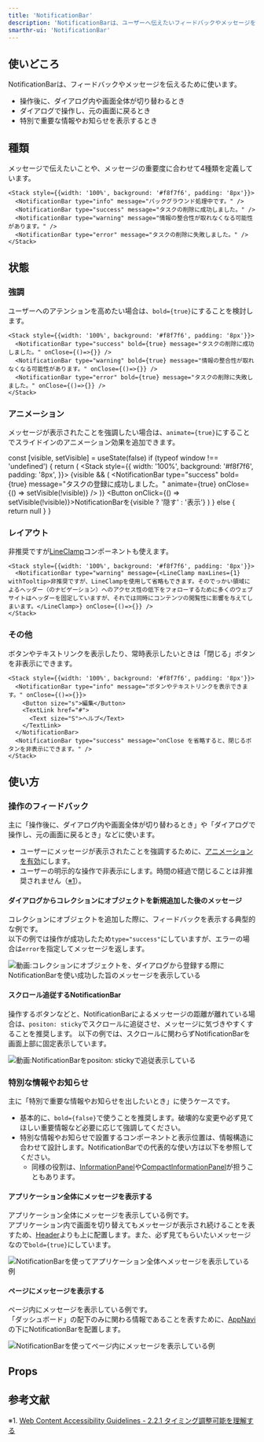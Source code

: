 ```yaml
---
title: 'NotificationBar'
description: 'NotificationBarは、ユーザーへ伝えたいフィードバックやメッセージを伝えるために使います。'
smarthr-ui: 'NotificationBar'
---
```


<ComponentStory name="NotificationBar" />


## 使いどころ
NotificationBarは、フィードバックやメッセージを伝えるために使います。

* 操作後に、ダイアログ内や画面全体が切り替わるとき
* ダイアログで操作し、元の画面に戻るとき
* 特別で重要な情報やお知らせを表示するとき

## 種類

メッセージで伝えたいことや、メッセージの重要度に合わせて4種類を定義しています。

```tsx editable codeBlock
<Stack style={{width: '100%', background: '#f8f7f6', padding: '8px'}}>
  <NotificationBar type="info" message="バックグラウンド処理中です。" />
  <NotificationBar type="success" message="タスクの削除に成功しました。" />
  <NotificationBar type="warning" message="情報の整合性が取れなくなる可能性があります。" />
  <NotificationBar type="error" message="タスクの削除に失敗しました。" />
</Stack>
```

## 状態

### 強調

ユーザーへのアテンションを高めたい場合は、`bold={true}`にすることを検討します。

```tsx editable codeBlock
<Stack style={{width: '100%', background: '#f8f7f6', padding: '8px'}}>
  <NotificationBar type="success" bold={true} message="タスクの削除に成功しました。" onClose={()=>{}} />
  <NotificationBar type="warning" bold={true} message="情報の整合性が取れなくなる可能性があります。" onClose={()=>{}} />
  <NotificationBar type="error" bold={true} message="タスクの削除に失敗しました。" onClose={()=>{}} />
</Stack>
```

### アニメーション

メッセージが表示されたことを強調したい場合は、`animate={true}`にすることでスライドインのアニメーション効果を追加できます。

<!-- textlint-disable -->
  const [visible, setVisible] = useState(false)
  if (typeof window !== 'undefined') {
    return (
      <Stack style={{ width: '100%', background: '#f8f7f6', padding: '8px', }}>
        {visible && (
          <NotificationBar
            type="success"
            bold={true}
            message="タスクの登録に成功しました。"
            animate={true}
            onClose={() => setVisible(!visible)}
          />
        )}
        <Button onClick={() => setVisible(!visible)}>NotificationBarを{visible ? '隠す' : '表示'}</Button>
      </Stack>
    )
  } else {
    return null
  }
}

<!-- textlint-enable -->

<ComponentPreview>
  <AnimateNotificationBar />
</ComponentPreview>

### レイアウト

非推奨ですが[LineClamp](/products/components/line-clamp)コンポーネントも使えます。

```tsx editable codeBlock
<Stack style={{width: '100%', background: '#f8f7f6', padding: '8px'}}>
  <NotificationBar type="warning" message={<LineClamp maxLines={1} withTooltip>非推奨ですが、LineClampを使用して省略もできます。そのでっかい領域によるヘッダー（のナビゲーション）へのアクセス性の低下をフォローするために多くのウェブサイトはヘッダーを固定していますが、それでは同時にコンテンツの閲覧性に影響を与えてしまいます。</LineClamp>} onClose={()=>{}} />
</Stack>
```

### その他

ボタンやテキストリンクを表示したり、常時表示したいときは「閉じる」ボタンを非表示にできます。

```tsx editable codeBlock
<Stack style={{width: '100%', background: '#f8f7f6', padding: '8px'}}>
  <NotificationBar type="info" message="ボタンやテキストリンクを表示できます。" onClose={()=>{}}>
    <Button size="s">編集</Button>
    <TextLink href="#">
      <Text size="S">ヘルプ</Text>
    </TextLink>
  </NotificationBar>
  <NotificationBar type="success" message="onClose を省略すると、閉じるボタンを非表示にできます。" />
</Stack>
```

## 使い方

### 操作のフィードバック

主に「操作後に、ダイアログ内や画面全体が切り替わるとき」や「ダイアログで操作し、元の画面に戻るとき」などに使います。  

- ユーザーにメッセージが表示されたことを強調するために、[アニメーションを有効](#h3-1)にします。
- ユーザーの明示的な操作で非表示にします。時間の経過で閉じることは非推奨されません（[※1](#h2-5)）。

#### ダイアログからコレクションにオブジェクトを新規追加した後のメッセージ

コレクションにオブジェクトを追加した際に、フィードバックを表示する典型的な例です。  
以下の例では操作が成功したため`type="success"`にしていますが、エラーの場合は`error`を指定してメッセージを返します。

![動画:コレクションにオブジェクトを、ダイアログから登録する際にNotificationBarを使い成功した旨のメッセージを表示している](./images/notification-bar.gif)

#### スクロール追従するNotificationBar

操作するボタンなどと、NotificationBarによるメッセージの距離が離れている場合は、`positon: sticky`でスクロールに追従させ、メッセージに気づきやすくすることを推奨します。
以下の例では、スクロールに関わらずNotificationBarを画面上部に固定表示しています。

![動画:NotificationBarを`positon: sticky`で追従表示している](./images/notification-bar-sticky.gif)

### 特別な情報やお知らせ

主に「特別で重要な情報やお知らせを出したいとき」に使うケースです。  

- 基本的に、`bold={false}`で使うことを推奨します。破壊的な変更や必ず見てほしい重要情報など必要に応じて強調してください。
- 特別な情報やお知らせで設置するコンポーネントと表示位置は、情報構造に合わせて設計します。NotificationBarでの代表的な使い方は以下を参照してください。
  - 同様の役割は、[InformationPanel](/products/components/information-panel/)や[CompactInformationPanel](/products/components/compact-information-panel/)が担うこともあります。

#### アプリケーション全体にメッセージを表示する

アプリケーション全体にメッセージを表示している例です。  
アプリケーション内で画面を切り替えてもメッセージが表示され続けることを表すため、[Header](/products/components/header)よりも上に配置します。また、必ず見てもらいたいメッセージなので`bold={true}`にしています。

![NotificationBarを使ってアプリケーション全体へメッセージを表示している例](./images/notification-bar-static1.png)

#### ページにメッセージを表示する

ページ内にメッセージを表示している例です。  
「ダッシュボード」の配下のみに関わる情報であることを表すために、[AppNavi](/products/components/app-navi)の下にNotificationBarを配置します。

![NotificationBarを使ってページ内にメッセージを表示している例](./images/notification-bar-static2.png)

## Props

<ComponentPropsTable name="NotificationBar" />

## 参考文献

※1. [Web Content Accessibility Guidelines - 2.2.1 タイミング調整可能を理解する](https://waic.jp/docs/UNDERSTANDING-WCAG20/time-limits-required-behaviors.html)
